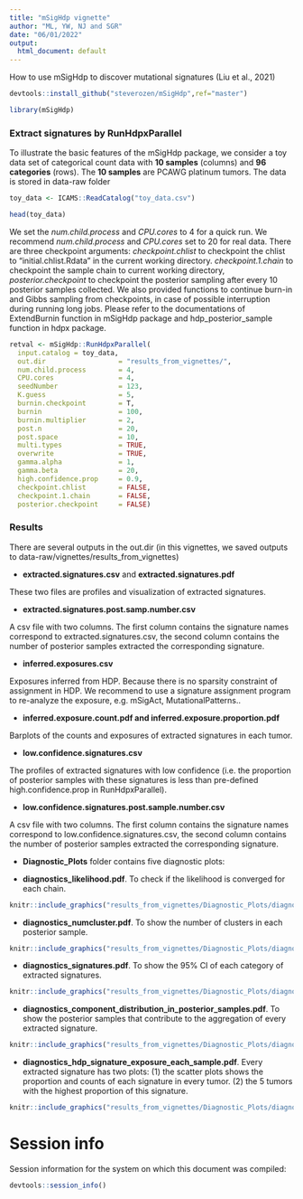 ```yaml
---
title: "mSigHdp vignette"
author: "ML, YW, NJ and SGR"
date: "06/01/2022"
output:
  html_document: default
---
```


How to use mSigHdp to discover mutational signatures (Liu et al., 2021)

```r
devtools::install_github("steverozen/mSigHdp",ref="master")
```

```r
library(mSigHdp)
```

### Extract signatures by RunHdpxParallel

To illustrate the basic features of the mSigHdp package, we consider a toy data set
of categorical count data with **10 samples** (columns) and **96 categories** (rows). 
The **10 samples** are PCAWG platinum tumors. The data is stored in data-raw folder

```r
toy_data <- ICAMS::ReadCatalog("toy_data.csv")

head(toy_data)
```

We set the _num.child.process_ and _CPU.cores_ to 4 for a quick run. We recommend _num.child.process_ and _CPU.cores_ set to 20 for real data.
There are three checkpoint arguments: _checkpoint.chlist_ to checkpoint the chlist to "initial.chlist.Rdata" in the current working directory. _checkpoint.1.chain_ to checkpoint the sample chain to current working directory, _posterior.checkpoint_ to checkpoint the posterior sampling after every 10 posterior samples collected. We also provided functions to continue burn-in and Gibbs sampling from checkpoints, in case of possible interruption during running long jobs. 
Please refer to the documentations of ExtendBurnin function in mSigHdp package and hdp_posterior_sample function in hdpx package.

```r

retval <- mSigHdp::RunHdpxParallel(
  input.catalog = toy_data,
  out.dir                  = "results_from_vignettes/",
  num.child.process        = 4, 
  CPU.cores                = 4,
  seedNumber               = 123,
  K.guess                  = 5,
  burnin.checkpoint        = T,
  burnin                   = 100,
  burnin.multiplier        = 2,
  post.n                   = 20, 
  post.space               = 10, 
  multi.types              = TRUE, 
  overwrite                = TRUE,
  gamma.alpha              = 1,
  gamma.beta               = 20, 
  high.confidence.prop     = 0.9,
  checkpoint.chlist        = FALSE,
  checkpoint.1.chain       = FALSE,
  posterior.checkpoint     = FALSE) 

```



### Results

There are several outputs in the out.dir (in this vignettes, we saved outputs to data-raw/vignettes/results_from_vignettes)

- **extracted.signatures.csv** and **extracted.signatures.pdf**

These two files are profiles and visualization of extracted signatures.

- **extracted.signatures.post.samp.number.csv**

A csv file with two columns. The first column contains the signature names correspond to extracted.signatures.csv, the second column contains the number of posterior samples extracted the corresponding signature.

- **inferred.exposures.csv**

Exposures inferred from HDP. Because there is no sparsity constraint of assignment in HDP. We recommend to use a signature assignment program to re-analyze the exposure, e.g. mSigAct, MutationalPatterns..

- **inferred.exposure.count.pdf and inferred.exposure.proportion.pdf**

Barplots of the counts and exposures of extracted signatures in each tumor.

- **low.confidence.signatures.csv** 

The profiles of extracted signatures with low confidence (i.e. the proportion of posterior samples with these signatures is less than pre-defined high.confidence.prop in RunHdpxParallel).

- **low.confidence.signatures.post.sample.number.csv** 

A csv file with two columns. The first column contains the signature names correspond to low.confidence.signatures.csv, the second column contains the number of posterior samples extracted the corresponding signature.

- **Diagnostic_Plots** folder contains five diagnostic plots:

- **diagnostics_likelihood.pdf**. To check if the likelihood is converged for each chain.

```r
knitr::include_graphics("results_from_vignettes/Diagnostic_Plots/diagnostics_likelihood.pdf")

```

- **diagnostics_numcluster.pdf**. To show the number of clusters in each posterior sample.

```r
knitr::include_graphics("results_from_vignettes/Diagnostic_Plots/diagnostics_numcluster.pdf")

```

- **diagnostics_signatures.pdf**. To show the 95\% CI of each category of extracted signatures.

```r
knitr::include_graphics("results_from_vignettes/Diagnostic_Plots/diagnostics_signatures.pdf")

```

- **diagnostics_component_distribution_in_posterior_samples.pdf**. To show the posterior samples that 
contribute to the aggregation of every extracted signature.

```r
knitr::include_graphics("results_from_vignettes/Diagnostic_Plots/diagnostics_component_distribution_in_posterior_samples.pdf")

```

- **diagnostics_hdp_signature_exposure_each_sample.pdf**. Every extracted signature has two plots: (1) the scatter plots shows the proportion and counts of each signature in every tumor. (2) the 5 tumors with the highest proportion of this signature.

```r
knitr::include_graphics("results_from_vignettes/Diagnostic_Plots/diagnostics_hdp_signature_exposure_each_sample.pdf")

```


# Session info

Session information for the system on which this document was compiled:

```r
devtools::session_info()
```
